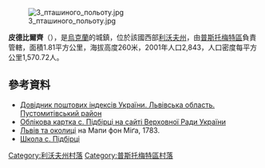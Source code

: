 {{coord|49|50|37|N|24|8|59|E|scale:100000|display=title}}

[[Image:З_пташиного_польоту.jpg|right]]

'''皮德比爾齊'''（{{lang-uk|Підбірці}}），是[[烏克蘭|烏克蘭]]的城鎮，位於該國西部[[利沃夫州|利沃夫州]]，由[[普斯托梅特區|普斯托梅特區]]負責管轄，面積1.81平方公里，海拔高度260米，2001年人口2,843，人口密度每平方公里1,570.72人。

==參考資料==
*[http://www.uaidx.com/13/298/index Довідник поштових індексів України. Львівська область. Пустомитівський район] {{Wayback|url=http://www.uaidx.com/13/298/index |date=20161011013019 }}
* [http://w1.c1.rada.gov.ua/pls/z7503/A005?rdat1=12.04.2013&rf7571=20558 Облікова картка с. Підбірці на сайті Верховної Ради України] {{Wayback|url=http://w1.c1.rada.gov.ua/pls/z7503/A005?rdat1=12.04.2013&rf7571=20558 |date=20160204210603 }}
* [http://www.lvivcenter.org/uk/umd/map/?ci_mapid=102 Львів та околиці] {{Wayback|url=http://www.lvivcenter.org/uk/umd/map/?ci_mapid=102 |date=20161017152206 }} на Мапи фон Міґа, 1783.
* [https://sites.google.com/site/pidbirscho/pro-skolu/istoria-skoli Школа с. Підбірці ] {{Wayback|url=https://sites.google.com/site/pidbirscho/pro-skolu/istoria-skoli |date=20161011041031 }}

[[Category:利沃夫州村落|Category:利沃夫州村落]]
[[Category:普斯托梅特區村落|Category:普斯托梅特區村落]]


{{Lviv-geo-stub}}